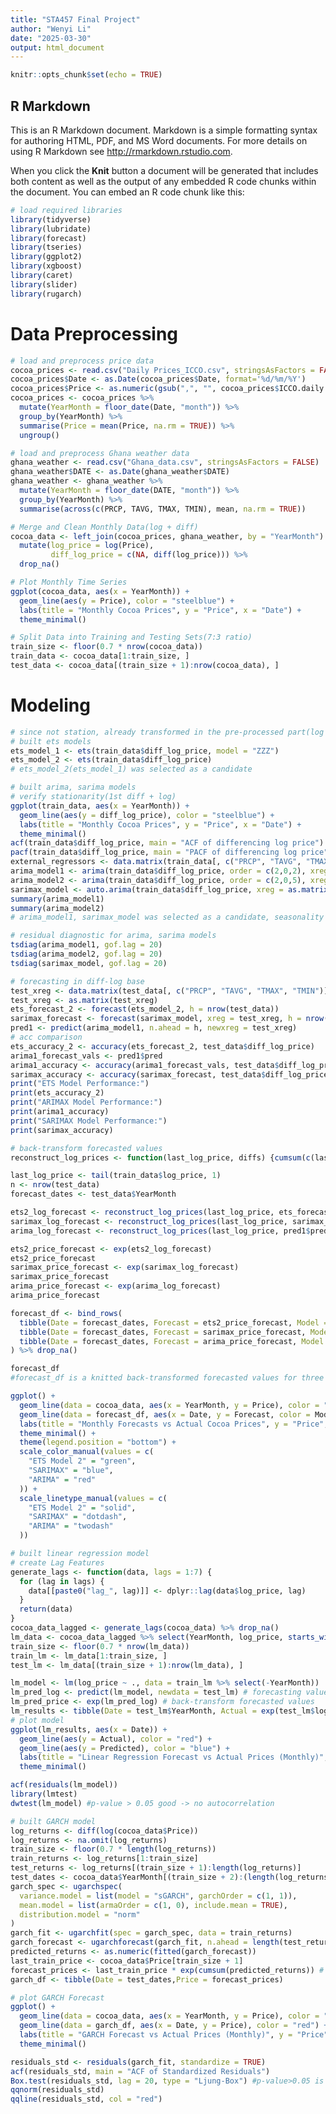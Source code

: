 ```yaml
---
title: "STA457 Final Project"
author: "Wenyi Li"
date: "2025-03-30"
output: html_document
---
```


```r
knitr::opts_chunk$set(echo = TRUE)
```

## R Markdown

This is an R Markdown document. Markdown is a simple formatting syntax for authoring HTML, PDF, and MS Word documents. For more details on using R Markdown see <http://rmarkdown.rstudio.com>.

When you click the **Knit** button a document will be generated that includes both content as well as the output of any embedded R code chunks within the document. You can embed an R code chunk like this:

```r
# load required libraries
library(tidyverse)
library(lubridate)
library(forecast)
library(tseries)
library(ggplot2)
library(xgboost)
library(caret)
library(slider)
library(rugarch)
```

# Data Preprocessing
```r
# load and preprocess price data
cocoa_prices <- read.csv("Daily Prices_ICCO.csv", stringsAsFactors = FALSE)
cocoa_prices$Date <- as.Date(cocoa_prices$Date, format='%d/%m/%Y')
cocoa_prices$Price <- as.numeric(gsub(",", "", cocoa_prices$ICCO.daily.price..US..tonne.))
cocoa_prices <- cocoa_prices %>%
  mutate(YearMonth = floor_date(Date, "month")) %>%
  group_by(YearMonth) %>%
  summarise(Price = mean(Price, na.rm = TRUE)) %>%
  ungroup()
```

```r
# load and preprocess Ghana weather data
ghana_weather <- read.csv("Ghana_data.csv", stringsAsFactors = FALSE)
ghana_weather$DATE <- as.Date(ghana_weather$DATE)
ghana_weather <- ghana_weather %>%
  mutate(YearMonth = floor_date(DATE, "month")) %>%
  group_by(YearMonth) %>%
  summarise(across(c(PRCP, TAVG, TMAX, TMIN), mean, na.rm = TRUE))
```

```r
# Merge and Clean Monthly Data(log + diff)
cocoa_data <- left_join(cocoa_prices, ghana_weather, by = "YearMonth") %>%
  mutate(log_price = log(Price),
         diff_log_price = c(NA, diff(log_price))) %>%
  drop_na()

# Plot Monthly Time Series
ggplot(cocoa_data, aes(x = YearMonth)) +
  geom_line(aes(y = Price), color = "steelblue") +
  labs(title = "Monthly Cocoa Prices", y = "Price", x = "Date") +
  theme_minimal()
```

```r
# Split Data into Training and Testing Sets(7:3 ratio)
train_size <- floor(0.7 * nrow(cocoa_data))
train_data <- cocoa_data[1:train_size, ]
test_data <- cocoa_data[(train_size + 1):nrow(cocoa_data), ]
```



# Modeling
```r
# since not station, already transformed in the pre-processed part(log + diff)
# built ets models
ets_model_1 <- ets(train_data$diff_log_price, model = "ZZZ")
ets_model_2 <- ets(train_data$diff_log_price)
# ets_model_2(ets_model_1) was selected as a candidate
```

```r
# built arima, sarima models
# verify stationarity(1st diff + log)
ggplot(train_data, aes(x = YearMonth)) +
  geom_line(aes(y = diff_log_price), color = "steelblue") +
  labs(title = "Monthly Cocoa Prices", y = "Price", x = "Date") +
  theme_minimal()
acf(train_data$diff_log_price, main = "ACF of differencing log price")
pacf(train_data$diff_log_price, main = "PACF of differencing log price")
external_regressors <- data.matrix(train_data[, c("PRCP", "TAVG", "TMAX", "TMIN")])
arima_model1 <- arima(train_data$diff_log_price, order = c(2,0,2), xreg = external_regressors)
arima_model2 <- arima(train_data$diff_log_price, order = c(2,0,5), xreg = external_regressors)
sarimax_model <- auto.arima(train_data$diff_log_price, xreg = as.matrix(external_regressors), seasonal = TRUE)
summary(arima_model1)
summary(arima_model2)
# arima_model1, sarimax_model was selected as a candidate, seasonality not detected(sarimaxmodel same as arimamodel1)
```

```r
# residual diagnostic for arima, sarima models
tsdiag(arima_model1, gof.lag = 20)
tsdiag(arima_model2, gof.lag = 20)
tsdiag(sarimax_model, gof.lag = 20)
```

```r
# forecasting in diff-log base
test_xreg <- data.matrix(test_data[, c("PRCP", "TAVG", "TMAX", "TMIN")])
test_xreg <- as.matrix(test_xreg)
ets_forecast_2 <- forecast(ets_model_2, h = nrow(test_data))
sarimax_forecast <- forecast(sarimax_model, xreg = test_xreg, h = nrow(test_data))
pred1 <- predict(arima_model1, n.ahead = h, newxreg = test_xreg)
# acc comparison
ets_accuracy_2 <- accuracy(ets_forecast_2, test_data$diff_log_price)
arima1_forecast_vals <- pred1$pred
arima1_accuracy <- accuracy(arima1_forecast_vals, test_data$diff_log_price)
sarimax_accuracy <- accuracy(sarimax_forecast, test_data$diff_log_price)
print("ETS Model Performance:")
print(ets_accuracy_2)
print("ARIMAX Model Performance:")
print(arima1_accuracy)
print("SARIMAX Model Performance:")
print(sarimax_accuracy)
```
```r
# back-transform forecasted values
reconstruct_log_prices <- function(last_log_price, diffs) {cumsum(c(last_log_price, diffs))[-1]}

last_log_price <- tail(train_data$log_price, 1)
n <- nrow(test_data)
forecast_dates <- test_data$YearMonth

ets2_log_forecast <- reconstruct_log_prices(last_log_price, ets_forecast_2$mean)
sarimax_log_forecast <- reconstruct_log_prices(last_log_price, sarimax_forecast$mean)
arima_log_forecast <- reconstruct_log_prices(last_log_price, pred1$pred)

ets2_price_forecast <- exp(ets2_log_forecast)
ets2_price_forecast
sarimax_price_forecast <- exp(sarimax_log_forecast)
sarimax_price_forecast
arima_price_forecast <- exp(arima_log_forecast)
arima_price_forecast

forecast_df <- bind_rows(
  tibble(Date = forecast_dates, Forecast = ets2_price_forecast, Model = "ETS Model 2"),
  tibble(Date = forecast_dates, Forecast = sarimax_price_forecast, Model = "SARIMAX"),
  tibble(Date = forecast_dates, Forecast = arima_price_forecast, Model = "ARIMA")
) %>% drop_na()

forecast_df
#forecast_df is a knitted back-transformed forecasted values for three models

ggplot() +
  geom_line(data = cocoa_data, aes(x = YearMonth, y = Price), color = "black", linewidth = 1.3) +
  geom_line(data = forecast_df, aes(x = Date, y = Forecast, color = Model, linetype = Model), linewidth = 1.3) +
  labs(title = "Monthly Forecasts vs Actual Cocoa Prices", y = "Price", x = "Date") +
  theme_minimal() +
  theme(legend.position = "bottom") +
  scale_color_manual(values = c(
    "ETS Model 2" = "green",
    "SARIMAX" = "blue",
    "ARIMA" = "red"
  )) +
  scale_linetype_manual(values = c(
    "ETS Model 2" = "solid",
    "SARIMAX" = "dotdash",
    "ARIMA" = "twodash"
  ))
```


```r
# built linear regression model
# create Lag Features
generate_lags <- function(data, lags = 1:7) {
  for (lag in lags) {
    data[[paste0("lag_", lag)]] <- dplyr::lag(data$log_price, lag)
  }
  return(data)
}
cocoa_data_lagged <- generate_lags(cocoa_data) %>% drop_na()
lm_data <- cocoa_data_lagged %>% select(YearMonth, log_price, starts_with("lag_"), PRCP, TAVG, TMAX, TMIN)
train_size <- floor(0.7 * nrow(lm_data))
train_lm <- lm_data[1:train_size, ]
test_lm <- lm_data[(train_size + 1):nrow(lm_data), ]

lm_model <- lm(log_price ~ ., data = train_lm %>% select(-YearMonth))
lm_pred_log <- predict(lm_model, newdata = test_lm) # forecasting values on a log base
lm_pred_price <- exp(lm_pred_log) # back-transform forecasted values
lm_results <- tibble(Date = test_lm$YearMonth, Actual = exp(test_lm$log_price),Predicted = lm_pred_price)
# plot model
ggplot(lm_results, aes(x = Date)) +
  geom_line(aes(y = Actual), color = "red") +
  geom_line(aes(y = Predicted), color = "blue") +
  labs(title = "Linear Regression Forecast vs Actual Prices (Monthly)", y = "Price", x = "Date") +
  theme_minimal()
```
```r
acf(residuals(lm_model))
library(lmtest)
dwtest(lm_model) #p-value > 0.05 good -> no autocorrelation
```


```r
# built GARCH model
log_returns <- diff(log(cocoa_data$Price))
log_returns <- na.omit(log_returns)
train_size <- floor(0.7 * length(log_returns))
train_returns <- log_returns[1:train_size]
test_returns <- log_returns[(train_size + 1):length(log_returns)]
test_dates <- cocoa_data$YearMonth[(train_size + 2):(length(log_returns) + 1)]
garch_spec <- ugarchspec(
  variance.model = list(model = "sGARCH", garchOrder = c(1, 1)),
  mean.model = list(armaOrder = c(1, 0), include.mean = TRUE),
  distribution.model = "norm"
)
garch_fit <- ugarchfit(spec = garch_spec, data = train_returns)
garch_forecast <- ugarchforecast(garch_fit, n.ahead = length(test_returns))
predicted_returns <- as.numeric(fitted(garch_forecast))
last_train_price <- cocoa_data$Price[train_size + 1]
forecast_prices <- last_train_price * exp(cumsum(predicted_returns)) # # back-transform forecasted values
garch_df <- tibble(Date = test_dates,Price = forecast_prices)

# plot GARCH Forecast
ggplot() +
  geom_line(data = cocoa_data, aes(x = YearMonth, y = Price), color = "black") +
  geom_line(data = garch_df, aes(x = Date, y = Price), color = "red") +
  labs(title = "GARCH Forecast vs Actual Prices (Monthly)", y = "Price", x = "Date") +
  theme_minimal()
```

```r
residuals_std <- residuals(garch_fit, standardize = TRUE)
acf(residuals_std, main = "ACF of Standardized Residuals")
Box.test(residuals_std, lag = 20, type = "Ljung-Box") #p-value>0.05 is good -> residuals are noncorrelated
qqnorm(residuals_std)
qqline(residuals_std, col = "red")
```




